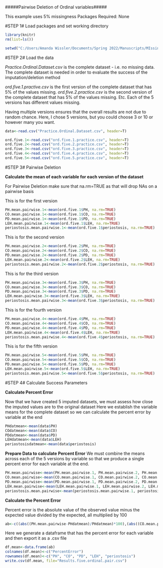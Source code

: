 #####Pairwise Deletion of Ordinal variables#####

This example uses 5% missingness 
Packages Required: None

#STEP 1# Load packages and set working directory
```{r}
library(knitr)
rm(list=ls())

setwd("C:/Users/Amanda Wissler/Documents/Spring 2022/Manuscripts/MIssing data II/R code/GitHub")
```

#STEP 2# Load the data

*Practice.Ordinal.Dataset.csv* is the complete dataset - i.e. no missing data. The complete dataset is needed in order to evaluate the success of the imputation/deletion method

*ord.five.1.practive.csv* is the first version of the complete dataset that has 5% of the values missing.
*ord.five.2.practice.csv* is the second version of the complete dataset that has 5% of the values missing. Etc. Each of the 5 versions has different values missing.

Having multiple versions ensures that the overall results are not due to random chance. Here, I chose 5 versions, but you could choose 3 or 10 or however many you want. 
```{r}
data<-read.csv("Practice.Ordinal.Dataset.csv", header=T)

ord.five.1<-read.csv("ord.five.1.practice.csv", header=T)
ord.five.2<-read.csv("ord.five.2.practice.csv", header=T)
ord.five.3<-read.csv("ord.five.3.practice.csv", header=T)
ord.five.4<-read.csv("ord.five.4.practice.csv", header=T)
ord.five.5<-read.csv("ord.five.5.practice.csv", header=T)
```

#STEP 3# Pairwise Deletion

**Calculate the mean of each variable for each version of the dataset**

For Pairwise Deletion make sure that na.rm=TRUE as that will drop NAs on a pairwise basis

This is for the first version 
```{r}
PH.mean.pairwise.1<-mean(ord.five.1$PH, na.rm=TRUE)
CO.mean.pairwise.1<-mean(ord.five.1$CO, na.rm=TRUE)
PD.mean.pairwise.1<-mean(ord.five.1$PD, na.rm=TRUE)
LEH.mean.pairwise.1<-mean(ord.five.1$LEH, na.rm=TRUE)
periostosis.mean.pairwise.1<-mean(ord.five.1$periostosis, na.rm=TRUE)
```

This is for the second version 
```{r}
PH.mean.pairwise.2<-mean(ord.five.2$PH, na.rm=TRUE)
CO.mean.pairwise.2<-mean(ord.five.2$CO, na.rm=TRUE)
PD.mean.pairwise.2<-mean(ord.five.2$PD, na.rm=TRUE)
LEH.mean.pairwise.2<-mean(ord.five.2$LEH, na.rm=TRUE)
periostosis.mean.pairwise.2<-mean(ord.five.2$periostosis, na.rm=TRUE)
```

This is for the third version
```{r}
PH.mean.pairwise.3<-mean(ord.five.3$PH, na.rm=TRUE)
CO.mean.pairwise.3<-mean(ord.five.3$CO, na.rm=TRUE)
PD.mean.pairwise.3<-mean(ord.five.3$PD, na.rm=TRUE)
LEH.mean.pairwise.3<-mean(ord.five.3$LEH, na.rm=TRUE)
periostosis.mean.pairwise.3<-mean(ord.five.3$periostosis, na.rm=TRUE)
```

This is for the fourth version
```{r}
PH.mean.pairwise.4<-mean(ord.five.4$PH, na.rm=TRUE)
CO.mean.pairwise.4<-mean(ord.five.4$CO, na.rm=TRUE)
PD.mean.pairwise.4<-mean(ord.five.4$PD, na.rm=TRUE)
LEH.mean.pairwise.4<-mean(ord.five.4$LEH, na.rm=TRUE)
periostosis.mean.pairwise.4<-mean(ord.five.4$periostosis, na.rm=TRUE)
```

This is for the fifth version 
```{r}
PH.mean.pairwise.5<-mean(ord.five.5$PH, na.rm=TRUE)
CO.mean.pairwise.5<-mean(ord.five.5$CO, na.rm=TRUE)
PD.mean.pairwise.5<-mean(ord.five.5$PD, na.rm=TRUE)
LEH.mean.pairwise.5<-mean(ord.five.5$LEH, na.rm=TRUE)
periostosis.mean.pairwise.5<-mean(ord.five.5$periostosis, na.rm=TRUE)
```


#STEP 4# Calculate Success Parameters

**Calculate Percent Error**

Now that we have created 5 imputed datasets, we must assess how close the imputed values are to the original dataset
Here we establish the variable means for the complete dataset so we can calculate the percent error by variable at the end
```{r}
PHdatmean<-mean(data$PH)
COdatmean<-mean(data$CO)
PDdatmean<-mean(data$PD)
LEHdatmean<-mean(data$LEH)
periostosisdatmean<-mean(data$periostosis)
```


**Prepare Data to calculate Percent Error**
We must combine the means across each of the 5 versions by variable so that we produce a single percent error for each variable at the end. 
```{r}
PH.mean.pairwise<-mean(PH.mean.pairwise.1, PH.mean.pairwise.2, PH.mean.pairwise.3, PH.mean.pairwise.4, PH.mean.pairwise.5)
CO.mean.pairwise<-mean(CO.mean.pairwise.1, CO.mean.pairwise.2, CO.mean.pairwise.3, CO.mean.pairwise.4, CO.mean.pairwise.5)
PD.mean.pairwise<-mean(PD.mean.pairwise.1, PD.mean.pairwise.2, PD.mean.pairwise.3, PD.mean.pairwise.4, PD.mean.pairwise.5)
LEH.mean.pairwise<-mean(LEH.mean.pairwise.1, LEH.mean.pairwise.2, LEH.mean.pairwise.3, LEH.mean.pairwise.4, LEH.mean.pairwise.5)
periostosis.mean.pairwise<-mean(periostosis.mean.pairwise.1, periostosis.mean.pairwise.2, periostosis.mean.pairwise.3, periostosis.mean.pairwise.4, periostosis.mean.pairwise.5)
```

**Calculate the Percent Error**

Percent error is the absolute value of the observed value minus the expected value divided by the expected, all multiplied by 100
```{r}
ab<-c((abs((PH.mean.pairwise-PHdatmean)/PHdatmean)*100),(abs((CO.mean.pairwise-COdatmean)/COdatmean)*100),(abs((PD.mean.pairwise-PDdatmean)/PDdatmean)*100),(abs((LEH.mean.pairwise-LEHdatmean)/LEHdatmean)*100),(abs((periostosis.mean.pairwise-periostosisdatmean)/periostosisdatmean)*100))
```

Here we generate a dataframe that has the percent error for each variable and then export it as a .csv file
```{r}
df.mean<-data.frame(ab)
colnames(df.mean)<-c("PercentError")
rownames(df.mean)<-c("PH", "CO", "PD", "LEH", "periostosis")
write.csv(df.mean, file="Results.five.ordinal.pair.csv")
```
